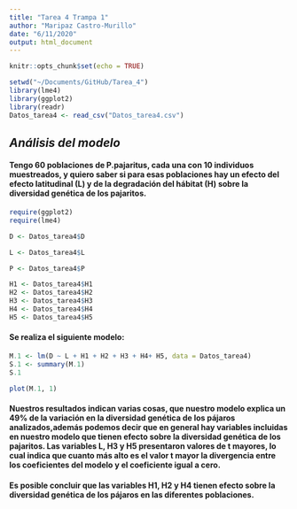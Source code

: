 ```yaml
---
title: "Tarea 4 Trampa 1"
author: "Maripaz Castro-Murillo"
date: "6/11/2020"
output: html_document
---
```


```r
knitr::opts_chunk$set(echo = TRUE)
```

```r

setwd("~/Documents/GitHub/Tarea_4")
library(lme4)
library(ggplot2)
library(readr)
Datos_tarea4 <- read_csv("Datos_tarea4.csv")
```


## *Análisis del modelo*

#### Tengo 60 poblaciones de P.pajaritus, cada una con 10 individuos muestreados, y quiero saber si para esas poblaciones hay un efecto del efecto latitudinal (L) y de la degradación del hábitat (H) sobre la diversidad genética de los pajaritos. 

```r
require(ggplot2)
require(lme4)

```

```r
D <- Datos_tarea4$D

L <- Datos_tarea4$L

P <- Datos_tarea4$P

H1 <- Datos_tarea4$H1
H2 <- Datos_tarea4$H2
H3 <- Datos_tarea4$H3
H4 <- Datos_tarea4$H4
H5 <- Datos_tarea4$H5

```

#### Se realiza el siguiente modelo: 

```r
M.1 <- lm(D ~ L + H1 + H2 + H3 + H4+ H5, data = Datos_tarea4)
S.1 <- summary(M.1)
S.1
```

```r
plot(M.1, 1)

```

#### Nuestros resultados indican varias cosas, que nuestro modelo explica  un 49% de la variación en la diversidad genética de los pájaros analizados,además podemos decir que en general hay variables incluidas en nuestro modelo que tienen efecto sobre la diversidad genética de los pajaritos.  Las variables L, H3 y H5 presentaron valores de t mayores, lo cual indica que cuanto más alto es el valor t mayor la divergencia entre los coeficientes del modelo y el coeficiente igual a cero.

#### Es posible concluir que las variables H1, H2 y H4 tienen efecto sobre la diversidad genética de los pájaros en las diferentes poblaciones.
